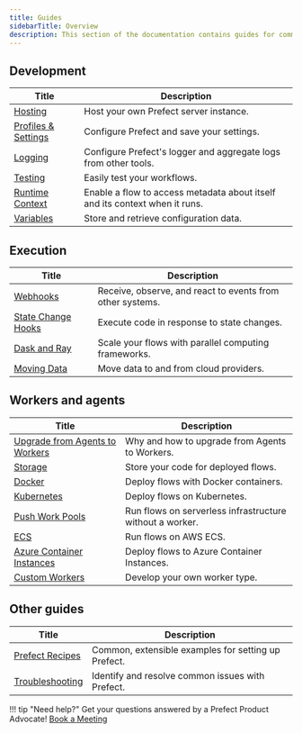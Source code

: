 ```yaml
---
title: Guides
sidebarTitle: Overview
description: This section of the documentation contains guides for common workflows and use cases.
---
```




## Development

| Title                                                  | Description                                                                                        |
| -------------------------------------------------------- | -------------------------------------------------------------------------------------------------- |
| [Hosting](/2.12/guides/host/) | Host your own Prefect server instance. |
| [Profiles & Settings](/2.12/guides/settings/) | Configure Prefect and save your settings. |
| [Logging](/2.12/guides/logs/) | Configure Prefect's logger and aggregate logs from other tools. |
| [Testing](/2.12/guides/testing/) | Easily test your workflows. |
| [Runtime Context](/2.12/guides/runtime-context/) | Enable a flow to access metadata about itself and its context when it runs.  |
| [Variables](/2.12/guides/variables/) | Store and retrieve configuration data. |

## Execution

| Title                                                  | Description                                                                                        |
| -------------------------------------------------------- | -------------------------------------------------------------------------------------------------- |
| [Webhooks](/2.12/guides/webhooks/) | Receive, observe, and react to events from other systems. |
| [State Change Hooks](/2.12/guides/state-change-hooks/) | Execute code in response to state changes. |
| [Dask and Ray](/2.12/guides/dask-ray-task-runners/) | Scale your flows with parallel computing frameworks. |
| [Moving Data](/2.12/guides/moving-data/) | Move data to and from cloud providers.  |

## Workers and agents

| Title                                                  | Description                                                                                        |
| -------------------------------------------------------- | -------------------------------------------------------------------------------------------------- |
| [Upgrade from Agents to Workers](/2.12/guides/upgrade-guide-agents-to-workers/) | Why and how to upgrade from Agents to Workers. |
| [Storage](/2.12/guides/deployment/storage-guide/) | Store your code for deployed flows. |
| [Docker](/2.12/guides/deployment/docker/) | Deploy flows with Docker containers. |
| [Kubernetes](/2.12/guides/deployment/kubernetes/) | Deploy flows on Kubernetes. |
| [Push Work Pools](/2.12/guides/deployment/push-work-pools/) |  Run flows on serverless infrastructure without a worker. |
| [ECS](https://prefecthq.github.io/prefect-aws/ecs_guide/) |  Run flows on AWS ECS. |
| [Azure Container Instances](/2.12/guides/deployment/aci/) |  Deploy flows to Azure Container Instances. |
| [Custom Workers](/2.12/guides/deployment/developing-a-new-worker-type/) | Develop your own worker type. |

## Other guides

| Title                                                  | Description                                                                                        |
| -------------------------------------------------------- | -------------------------------------------------------------------------------------------------- |
| [Prefect Recipes](../recipes/recipes/) |  Common, extensible examples for setting up Prefect. |
| [Troubleshooting](/2.12/guides/troubleshooting/) | Identify and resolve common issues with Prefect. |

!!! tip "Need help?"
    Get your questions answered by a Prefect Product Advocate! [Book a Meeting](https://calendly.com/prefect-experts/prefect-product-advocates?utm_campaign=prefect_docs_cloud&utm_content=prefect_docs&utm_medium=docs&utm_source=docs)
